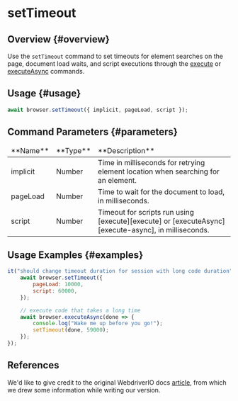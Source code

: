 # setTimeout

## Overview {#overview}

Use the `setTimeout` command to set timeouts for element searches on the page, document load waits, and script executions through the [execute][execute] or [executeAsync][execute-async] commands.

## Usage {#usage}

```javascript
await browser.setTimeout({ implicit, pageLoad, script });
```

## Command Parameters {#parameters}

<table>
<thead>
<tr><td>**Name**</td><td>**Type**</td><td>**Description**</td></tr>
</thead>
<tbody>
<tr><td>implicit</td><td>Number</td><td>Time in milliseconds for retrying element location when searching for an element.</td></tr>
<tr><td>pageLoad</td><td>Number</td><td>Time to wait for the document to load, in milliseconds.</td></tr>
<tr><td>script</td><td>Number</td><td>Timeout for scripts run using [execute][execute] or [executeAsync][execute-async], in milliseconds.</td></tr>

</tbody>
</table>

## Usage Examples {#examples}

```javascript
it("should change timeout duration for session with long code duration", async ({ browser }) => {
    await browser.setTimeout({
        pageLoad: 10000,
        script: 60000,
    });

    // execute code that takes a long time
    await browser.executeAsync(done => {
        console.log("Wake me up before you go!");
        setTimeout(done, 59000);
    });
});
```

## References

We'd like to give credit to the original WebdriverIO docs [article](https://webdriver.io/docs/api/browser/setTimeout), from which we drew some information while writing our version.

[execute]: ../execute
[execute-async]: ../executeAsync

